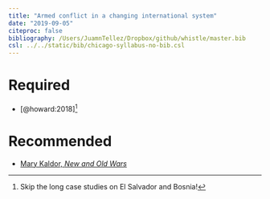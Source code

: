 ```yaml
---
title: "Armed conflict in a changing international system"
date: "2019-09-05"
citeproc: false
bibliography: /Users/JuamnTellez/Dropbox/github/whistle/master.bib
csl: ../../static/bib/chicago-syllabus-no-bib.csl
---
```


# Required

- <i class="far fa-file-pdf"></i> [@howard:2018]^[Skip the long case studies on El Salvador and Bosnia!]


# Recommended

- <i class="fas fa-book"></i> [Mary Kaldor, *New and Old Wars*](https://www.amazon.com/New-Old-Wars-Organized-Violence/dp/0804756457)